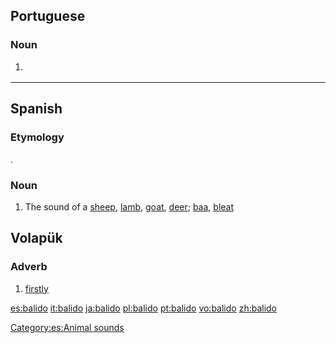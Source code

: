 ==Portuguese==

===Noun===
{{pt-noun|m|s}}

# {{l/en|baa}} {{gloss|bleating of sheep}}

----

==Spanish==
===Etymology=== 
{{suffix|balar|ido|alt1=Balar|lang=es}}.

===Noun===
{{es-noun|m|balidos}}
# The sound of a [[sheep]], [[lamb]], [[goat]], [[deer]]; [[baa]], [[bleat]]
[[Category:es:Animal sounds]]

==Volapük==

===Adverb===
{{head|vo|adverb}}

# [[firstly]]

[[es:balido]]
[[it:balido]]
[[ja:balido]]
[[pl:balido]]
[[pt:balido]]
[[vo:balido]]
[[zh:balido]]